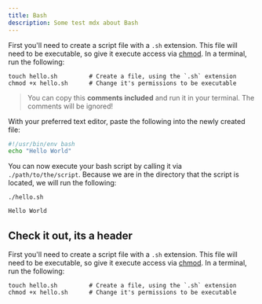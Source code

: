 ```yaml
---
title: Bash
description: Some test mdx about Bash
---
```


First you'll need to create a script file with a `.sh` extension. This file will need to be executable, so give it execute access via [chmod](https://en.wikipedia.org/wiki/Chmod). In a terminal, run the following:

```shell
touch hello.sh         # Create a file, using the `.sh` extension
chmod +x hello.sh      # Change it's permissions to be executable
```

> You can copy this **comments included** and run it in your terminal. The comments will be ignored!

With your preferred text editor, paste the following into the newly created file:

```bash
#!/usr/bin/env bash
echo "Hello World"
```

You can now execute your bash script by calling it via `./path/to/the/script`. Because we are in the directory that the script is located, we will run the following:

```shell
./hello.sh
```

```txt
Hello World
```

## Check it out, its a header

First you'll need to create a script file with a `.sh` extension. This file will need to be executable, so give it execute access via [chmod](https://en.wikipedia.org/wiki/Chmod). In a terminal, run the following:

```shell
touch hello.sh         # Create a file, using the `.sh` extension
chmod +x hello.sh      # Change it's permissions to be executable
```
